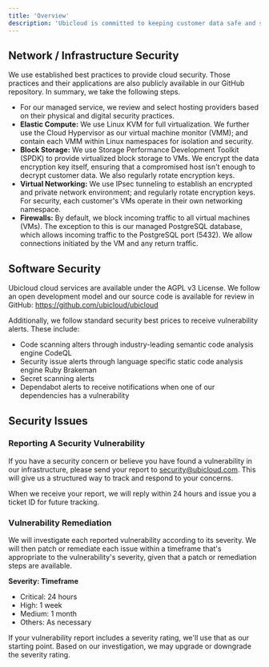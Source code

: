 ```yaml
---
title: 'Overview'
description: 'Ubicloud is committed to keeping customer data safe and secure. This is a hard problem and we take it seriously.'
---
```



## Network / Infrastructure Security

We use established best practices to provide cloud security. Those practices and their applications are also publicly available in our GitHub repository. In summary, we take the following steps.

- For our managed service, we review and select hosting providers based on their physical and digital security practices.
- **Elastic Compute:** We use Linux KVM for full virtualization. We further use the Cloud Hypervisor as our virtual machine monitor (VMM); and contain each VMM within Linux namespaces for isolation and security.
- **Block Storage:** We use Storage Performance Development Toolkit (SPDK) to provide virtualized block storage to VMs. We encrypt the data encryption key itself, ensuring that a compromised host isn't enough to decrypt customer data. We also regularly rotate encryption keys.
- **Virtual Networking:** We use IPsec tunneling to establish an encrypted and private network environment; and regularly rotate encryption keys. For security, each customer's VMs operate in their own networking namespace.
- **Firewalls:** By default, we block incoming traffic to all virtual machines (VMs). The exception to this is our managed PostgreSQL database, which allows incoming traffic to the PostgreSQL port (5432). We allow connections initiated by the VM and any return traffic.

## Software Security

Ubicloud cloud services are available under the AGPL v3 License. We follow an open development model and our source code is available for review in GitHub: https://github.com/ubicloud/ubicloud

Additionally, we follow standard security best prices to receive vulnerability alerts. These include:
- Code scanning alters through industry-leading semantic code analysis engine CodeQL
- Security issue alerts through language specific static code analysis engine Ruby Brakeman
- Secret scanning alerts
- Dependabot alerts to receive notifications when one of our dependencies has a vulnerability

## Security Issues

### Reporting A Security Vulnerability

If you have a security concern or believe you have found a vulnerability in our infrastructure, please send your report to security@ubicloud.com. This will give us a structured way to track and respond to your concerns.

When we receive your report, we will reply within 24 hours and issue you a ticket ID for future tracking.

### Vulnerability Remediation

We will investigate each reported vulnerability according to its severity. We will then patch or remediate each issue within a timeframe that's appropriate to the vulnerability's severity, given that a patch or remediation steps are available.

**Severity: Timeframe**
- Critical: 24 hours
- High: 1 week
- Medium: 1 month
- Others: As necessary

If your vulnerability report includes a severity rating, we'll use that as our starting point. Based on our investigation, we may upgrade or downgrade the severity rating.
